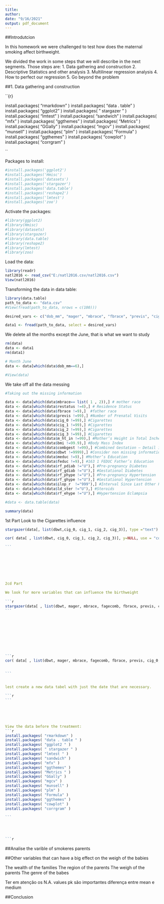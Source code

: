 ```yaml
---
title: 
author: 
date: "9/16/2021"
output: pdf_document
---
```

##Introdutcion

In this homework we were challenged to test how does the maternal smoking affect birthweight.

We divided the work in some steps that we will describe in the next segments. Those steps are:
1.	Data gathering and construction
2.	Descriptive Statistics and other analysis
3.	Multilinear regression analysis
4.	How to perfect our regression
5.	Go beyond the problem

##1. Data gathering and construction

``{r}

install.packages( "rmarkdown" )
install.packages( "data . table " )
install.packages( "ggplot2 " )
install.packages( " stargazer " )
install.packages( "lmtest " )
install.packages( "sandwich" )
install.packages( "mfx" )
install.packages( "ggthemes" )
install.packages( "Metrics " )
install.packages( "GGally" )
install.packages( "mgcv" )
install.packages( "munsell" )
install.packages( "plm" )
install.packages( "Formula" )
install.packages( "ggthemes" )
install.packages( "cowplot" )
install.packages( "corrgram" )

``


Packages to install:
```r
#install.packages('ggplot2')
#install.packages('Hmisc')
#install.packages('datasets')
#install.packages('stargazer')
#install.packages('data.table')
#install.packages('reshape2')
#install.packages('lmtest')
#install.packages('zoo')
```

Activate the packages:
```r
#library(ggplot2)
#library(Hmisc)
#library(datasets)
#library(stargazer)
#library(data.table)
#library(reshape2)
#library(lmtest)
#library(zoo)
```

Load the data:

```r
library(readr)
natl2016 <- read_csv("E:/natl2016.csv/natl2016.csv")
View(natl2016)

```


Transforming the data in data table:


```r
library(data.table)
path_to_data <- "data.csv" 
#View(fread(path_to_data, nrows = c(100)))

desired_vars <- c("dob_mm", "mager", "mbrace", "fbrace", "previs", "cig_0", "cig_1", "cig_2", "cig_3", "m_ht_in", "bmi", "sex", "combgest", "dbwt", "meduc", "feduc", "rf_pdiab", "rf_gdiab", "rf_phype", "rf_ghype", "ilop_r", "ld_ster", "rf_ehype", "restatus")

data1 <- fread(path_to_data, select = desired_vars)

```          
  
  
  
We delete all the months except the June, that is what we want to study   
```r
rm(data)
data <- data1
rm(data1)

# Month June
data <- data[which(data$dob_mm==6),]  

#View(data)

```  

We take off all the data messing 

```r
#Taking out the missing information 

data <- data[which(data$mbrace== list( 1 , 2)),] # mother race
data <- data[which(data$restatus !=4),] # Residence Status 
data <- data[which(data$fbrace !=9),]  #father race
data <- data[which(data$previs !=99),] #Number of Prenatal Visits
data <- data[which(data$cig_0 !=99),] #Cigarettes
data <- data[which(data$cig_1 !=99),] #Cigarettes
data <- data[which(data$cig_2 !=99),] #Cigarettes 
data <- data[which(data$cig_3 !=99),] #Cigarettes 
data <- data[which(data$m_ht_in !=99),] #Mother’s Height in Total Inches	 
data <- data[which(data$bmi !=99.9),] #Body Mass Index 
data <- data[which(data$combgest !=99),] #Combined Gestation – Detail in Weeks	 
data <- data[which(data$dbwt !=9999),] #Consider non missing information in variable dbwt Birth Weight – Detail in Grams
data <- data[which(data$meduc !=9),] #Mother’s Education
data <- data[which(data$feduc !=9),] #163 1 FEDUC Father’s Education  
data <- data[which(data$rf_pdiab !="U"),] #Pre-pregnancy Diabetes
data <- data[which(data$rf_gdiab !="U"),] #Gestational Diabetes	 
data <- data[which(data$rf_phype !="U"),] #Pre-pregnancy Hypertension 
data <- data[which(data$rf_ghype !="U"),] #Gestational Hypertension
data <- data[which(data$ilop_r  !="999"),] #Interval Since Last Other Pregnancy Recode 
data <- data[which(data$ld_ster !="U"),] #Steroids	 
data <- data[which(data$rf_ehype !="U"),] #Hypertension Eclampsia

#data <- data.table(data)

summary(data)
```    

1st Part
Look to the Cigarettes influence 

````r
stargazer(data[, list(dbwt,cig_0, cig_1, cig_2, cig_3)], type ="text")   

````
   
 
````r
cor( data[ , list(dbwt, cig_0, cig_1, cig_2, cig_3)], y=NULL, use = "complete")

```  
   
   
   
   
   
   
   
2cd Part 

We look for more variables that can influence the birthweight
   
```r

stargazer(data[ , list(dbwt, mager, mbrace, fagecomb, fbrace, previs, cig_0, cig_1, cig_2, cig_3, m_ht_in, bmi, combgest, meduc, feduc, ilop_r)], type ="text")
```

           
           
           
           
        
           
           
           
```r


cor( data[ , list(dbwt, mager, mbrace, fagecomb, fbrace, previs, cig_0, cig_1, cig_2, cig_3, m_ht_in, bmi, combgest, meduc, feduc, ilop_r)], y=NULL, use = "complete")


```


lest create a new data tabel with just the date that are necessary. 

```r

```





View the data before the treatment:
```r
install.packages( "rmarkdown" )
install.packages( "data . table " )
install.packages( "ggplot2 " )
install.packages( " stargazer " )
install.packages( "lmtest " )
install.packages( "sandwich" )
install.packages( "mfx" )
install.packages( "ggthemes" )
install.packages( "Metrics " )
install.packages( "GGally" )
install.packages( "mgcv" )
install.packages( "munsell" )
install.packages( "plm" )
install.packages( "Formula" )
install.packages( "ggthemes" )
install.packages( "cowplot" )
install.packages( "corrgram" )

```




```r

````





##Analise the varible of smokeres parents



##Other variables that can have a big effect on the weigh of the babies

The wealth of the families 
The region of the parents
The weigh of the parents
The genre of the babes

Ter em atenção os N.A. values pk são importantes
diferença entre mean e medium 


##Conclusion



